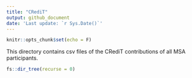 ```yaml
---
title: "CRediT"
output: github_document
date: 'Last update: `r Sys.Date()`'
---
```


```r
knitr::opts_chunk$set(echo = F)
```

This directory contains csv files of the CRediT contributions of all MSA participants. 

```r
fs::dir_tree(recurse = 0)
```
